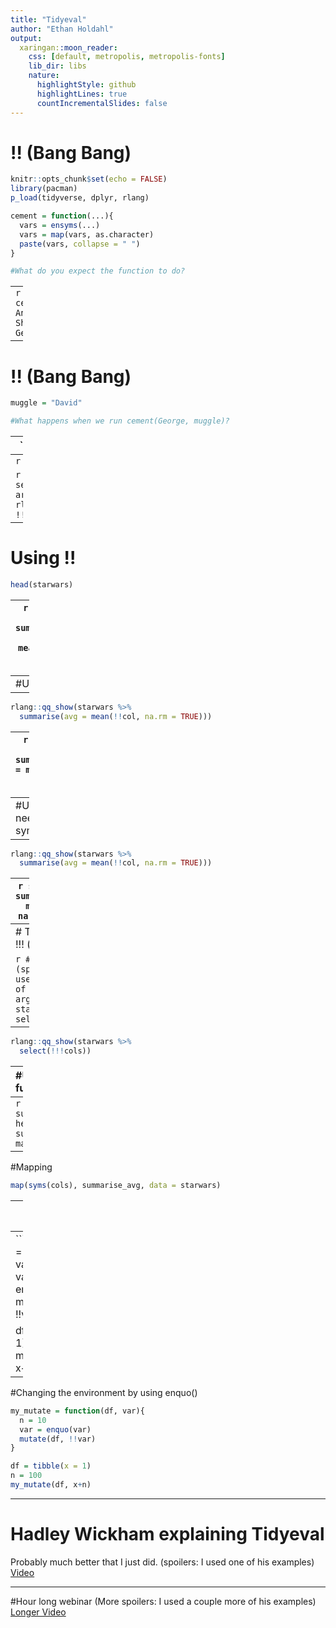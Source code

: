 ```yaml
---
title: "Tidyeval"
author: "Ethan Holdahl"
output:
  xaringan::moon_reader:
    css: [default, metropolis, metropolis-fonts] 
    lib_dir: libs
    nature:
      highlightStyle: github
      highlightLines: true
      countIncrementalSlides: false
---
```


# !! (Bang Bang)
```r
knitr::opts_chunk$set(echo = FALSE)
library(pacman)
p_load(tidyverse, dplyr, rlang)
```

```r
cement = function(...){
  vars = ensyms(...)
  vars = map(vars, as.character)
  paste(vars, collapse = " ")
}

#What do you expect the function to do?
```
--
```r
cement(Van, Anne, Shankha, George)
```


---

# !! (Bang Bang)

```r
muggle = "David"

#What happens when we run cement(George, muggle)?
```
--
```r
cement(George, muggle)

#We use the Bang Bang operator to access the content of the variable
```
--
```r
cement(George, !!muggle)
```

```r
#We use rlang::qq_show() to see what your !! operators are doing
rlang::qq_show(cement(George, !!muggle))
```


---

# Using !!

```r
head(starwars)
```
--
```r
starwars %>%
  summarise(avg = mean(height, na.rm = TRUE))
```
---
#Using !!
```r
cols = c("height", "mass")
col = cols[[1]]
```
--
```r
rlang::qq_show(starwars %>%
  summarise(avg = mean(!!col, na.rm = TRUE)))
```
--
```r
starwars %>%
  summarise(avg = mean(!!col, na.rm = TRUE))
```
---
#Using !!: We need symbols!
```r
col = sym(cols[[1]])
```
--
```r
rlang::qq_show(starwars %>%
  summarise(avg = mean(!!col, na.rm = TRUE)))
```
--
```r
starwars %>%
  summarise(avg = mean(!!col, na.rm = TRUE))
```
---
# Tirpple Bang !!! (splyce)

```r
#Triple Bang (splycing) is used for lists of quoted arguments
starwars %>%
  select(!!!cols)
```
--
```r
rlang::qq_show(starwars %>%
  select(!!!cols))
```
---
#Using quoting in functions: enquo()

```r
summarise_avg = function(data, col){
  col = enquo(col)
  data %>%
    summarise(avg = mean(!!col, na.rm = TRUE))
}
```
--
```r
summarise_avg(starwars, height)
summarise_avg(starwars, mass)
```
---
#Mapping
```r
map(syms(cols), summarise_avg, data = starwars)
```
---
#Using quosures

```r
#quosures capture the expression and the environment
#quo() is used when making your own quosure outside a function
quo(mass/height)
```
--
```r
my_mutate = function(df, var){
  n = 10
  var = enexpr(var)
  mutate(df, !!var)
}

df = tibble(x = 1)
n = 100
my_mutate(df, x+n)
```
---
#Changing the environment by using enquo()
```r
my_mutate = function(df, var){
  n = 10
  var = enquo(var)
  mutate(df, !!var)
}

df = tibble(x = 1)
n = 100
my_mutate(df, x+n)
```
---

# Hadley Wickham explaining Tidyeval
Probably much better that I just did. (spoilers: I used one of his examples)
[Video](https://www.youtube.com/watch?v=nERXS3ssntw)

---
#Hour long webinar
(More spoilers: I used a couple more of his examples)
[Longer Video](https://resources.rstudio.com/webinars/tidyeval)
